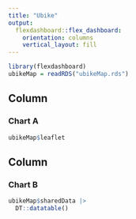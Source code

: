 ```yaml
---
title: "Ubike"
output: 
  flexdashboard::flex_dashboard:
    orientation: columns
    vertical_layout: fill
---
```


```r
library(flexdashboard)
ubikeMap = readRDS("ubikeMap.rds")
```

Column {data-width=650}
-----------------------------------------------------------------------

### Chart A

```r
ubikeMap$leaflet
```

Column {data-width=350}
-----------------------------------------------------------------------

### Chart B

```r
ubikeMap$sharedData |>
  DT::datatable()
```

